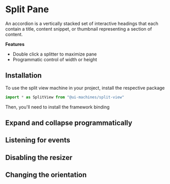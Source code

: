 # Split Pane

An accordion is a vertically stacked set of interactive headings that each
contain a title, content snippet, or thumbnail representing a section of
content.

**Features**

- Double click a splitter to maximize pane
- Programmatic control of width or height

## Installation

To use the split view machine in your project, install the respective package

<InstallSnippet package="@ui-machines/split-view" />

```jsx
import * as SplitView from "@ui-machines/split-view"
```

Then, you'll need to install the framework binding

<CodeSnippet id="split-view/installation.mdx" />

## Expand and collapse programmatically

## Listening for events

## Disabling the resizer

## Changing the orientation
